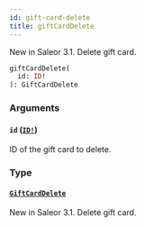 ```yaml
---
id: gift-card-delete
title: giftCardDelete
---
```


New in Saleor 3.1. Delete gift card.

```graphql
giftCardDelete(
  id: ID!
): GiftCardDelete

```

### Arguments

#### `id` ([`ID!`](/developer/api-reference/scalars/id))

ID of the gift card to delete.

### Type

#### [`GiftCardDelete`](/developer/api-reference/objects/gift-card-delete)

New in Saleor 3.1. Delete gift card.
